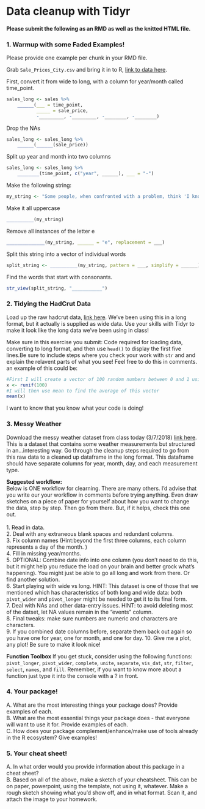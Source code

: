 # Data cleanup with Tidyr


#### Please submit the following as an RMD as well as the knitted HTML file.

### 1. Warmup with some Faded Examples!  
Please provide one example per chunk in your RMD file.

Grab `Sale_Prices_City.csv` and bring it in to R, [link to data here](../Data/Sale_Prices_City.csv).

First, convert it from wide to long, with a column for year/month called time_point.
```r
sales_long <- sales %>%
    ______(___ = time_point, 
           _____ = sale_price, 
           -_________, -_________, -________, -________)
```


Drop the NAs
```r
sales_long <- sales_long %>%
    ______(______(sale_price))
```

Split up year and month into two columns
```r
sales_long <- sales_long %>%
    ________(time_point, c("year", ______), ___ = "-")
```

Make the following string:
```r
my_string <- "Some people, when confronted with a problem, think 'I know, I'll use regular expressions.' Now they have two problems."
```
Make it all uppercase
```r
__________(my_string)
```
Remove all instances of the letter e
```r
______________(my_string, ______ = "e", replacement = ___)
```
Split this string into a vector of individual words
```r
split_string <- __________(my_string, pattern = ___, simplify = ______)
```


Find the words that start with consonants.
```r
str_view(split_string, "___________")

```

### 2. Tidying the HadCrut Data
Load up the raw hadcrut data, [link here](../Data/hadcrut_temp_anomoly_wide_1850_2015.csv). We've been using this in a long format, but it actually is supplied as wide data. Use your skills with Tidyr to make it look like the long data we've been using in class!

Make sure in this exercise you submit: Code required for loading data, converting to long format, and then use `head()` to display the first five lines.Be sure to include steps where you check your work with `str` and and explain the relavent parts of what you see! Feel free to do this in comments. an example of this could be:

```r
#First I will create a vector of 100 random numbers between 0 and 1 using runif
x <- runif(100)
#I will then use mean to find the average of this vector
mean(x)
```

I want to know that you know what your code is doing!

### 3. Messy Weather
Download the messy weather dataset from class today (3/7/2018) [link here](../Data/weather_messy.csv). This is a dataset that contains some weather measurements but structured in an...interesting way. Go through the cleanup steps required to go from this raw data to a cleaned up dataframe in the long format. This dataframe should have separate columns for year, month, day, and each measurement type. 

**Suggested workflow:**  
Below is ONE workflow for clearning. There are many others. I'd advise that you write our your workflow in comments before trying anything. Even draw sketches on a piece of paper for yourself about how you want to change the data, step by step. Then go from there. But, if it helps, check this one out.  
\
1. Read in data.   
2. Deal with any extraneous blank spaces and redundant columns.  
3. Fix column names (Hint:beyond the first three columns, each column represents a day of the month. )  
4. Fill in missing year/months.  
5. OPTIONAL: Combine date info into one column (you don't need to do this, but it might help you reduce the load on your brain and better grock what's happening).  You might just be able to go all long and work from there. Or find another solution.    
6. Start playing with wide vs long. HINT: This dataset is one of those that we mentioned which has characteristics of both long and wide data: both `pivot_wider` and `pivot_longer` might be needed to get it to its final form.  
7. Deal with NAs and other data-entry issues. HINT: to avoid deleting most of the datset, let NA values remain in the "events" column.  
8. Final tweaks: make sure numbers are numeric and characters are characters.  
9. If you combined date columns before, separate them back out again so you have one for year, one for month, and one for day. 
10. Give me a plot, any plot! Be sure to make it look nice!


**Function Toolbox**
If you get stuck, consider using the following functions:
`pivot_longer`, `pivot_wider`, `complete`, `unite`, `separate`, `vis_dat`, `str`, `filter`, `select`, `names`, and `fill`. Remember, if you want to know more about a function just type it into the console with a ? in front.  

### 4. Your package!  
A. What are the most interesting things your package does? Provide examples of each.  
B. What are the most essential things your package does - that everyone will want to use it for. Provide examples of each.  
C. How does your package complement/enhance/make use of tools already in the R ecosystem? Give examples!  

### 5. Your cheat sheet!  
A. In what order would you provide information about this package in a cheat sheet?  
B. Based on all of the above, make a sketch of your cheatsheet. This can be on paper, powerpoint, using the template, not using it, whatever. Make a rough sketch showing what you'd show off, and in what format. Scan it, and attach the image to your homework.

<!--
### 3. Make a proposal for your final project
OK, rubber is hitting the road, people! We've looked at some initial visualizations, but, I'd like you to give us a proposal for your final project so we can make any adjustments. Bear in mind that over the next few weeks you will also be learning geospatial visualization (maps), basic statistical modeling, and some skills on automating repeated tasks (writing functions). Please provide the following information in your answer:  
  
1. What is the question you are interested in asking?  
2. What dataset will you be using to answer it? Describe the data and how it was acquired.  
3. How do you plan to use this data to address your question? This could be a little vague at this point. But what analyses, visuzliations, etc. will you do? What packages do you think you'll need?   
4. Do you anticipate any problems - either in data cleaning, or in skills you feel you lack. Are there any packages you've heard about, but have not yet learned?  
Extra credit: Any visualizations of the data already?
-->
